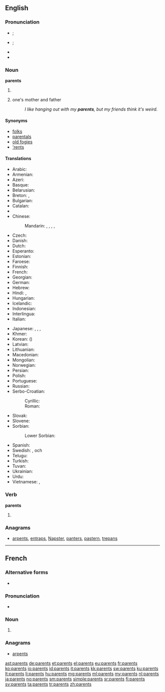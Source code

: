 ==English==

===Pronunciation===
* {{a|GenAm}} {{IPA|/ˈpɛɹənts/|/ˈpæɹənts/}}; {{enPR|pârʹ-ənts|părʹ-ənts}}
* {{a|RP}} {{IPA|/ˈpɛəɹənts/}}; {{enPR|pârʹ-ənts}}
* {{audio|en-us-parents.ogg|Audio (US)}}
* {{audio|En-uk-parents.ogg|Audio (UK)}}

===Noun===
'''parents'''

# {{plural of|parent}}
# {{rfd-sense}} one's mother and father
#: ''I like hanging out with my '''parents''', but my friends think it's weird.''

====Synonyms====
* [[folks]]
* [[parentals]]
* [[old fogies]]
* [['rents]]

====Translations====
{{trans-top|one's mother and father}}
* Arabic: {{t-|ar|والدين|m-p|tr=wālidayn}} {{qualifier|dual}}
* Armenian: {{t|hy|ծնող|alt=ծնողներ|sc=Armn}}
* Azeri: {{t|az|valideynlər}}
* Basque: {{t+|eu|guraso}}
* Belarusian: {{t-|be|бацька|m-p|tr=bacʹkí|alt=бацькі}}
* Breton: {{t|br|tud|p}}, {{t|br|kerent|p}}
* Bulgarian: {{t|bg|родител|m-p|alt=роди́тели|sc=Cyrl}}
* Catalan: {{t|ca|pares|m-p}}
* {{trreq|ce}}
* Chinese:
*: Mandarin: {{t-|cmn|父母|tr=fùmǔ|sc=Hani}}, {{t|cmn|爸媽|sc=Hani}}, {{t|cmn|爸妈|tr=bàmā|sc=Hani}}, {{t|cmn|雙親|sc=Hani}}, {{t|cmn|双亲|tr=shuāngqīn|sc=Hani}}
* Czech: {{t-|cs|rodiče|p}}
* Danish: {{t+|da|forældre|c-p}}
* Dutch: {{t+|nl|ouders|m-p}}
* Esperanto: {{t-|eo|gepatroj|p}}
* Estonian: {{t|et|vanemad}}
* Faroese: {{t-|fo|foreldur|n-p}}
* Finnish: {{t+|fi|vanhemmat|p}}
* French: {{t+|fr|parents|m-p}}
* Georgian: {{t|ka|მშობლები|sc=Geor}}
* German: {{t+|de|Eltern|m-p}}
* Hebrew: {{t-|he|הורים|m-p}}
* Hindi: {{t-|hi|माता-पिता|p|tr=mātā-pitā|sc=Deva}}, {{t-|hi|मां-बाप|p|tr=mā̃-bāp|sc=Deva}}
* Hungarian: {{t+|hu|szülők|p}}
* Icelandic: {{t+|is|foreldrar|m-p}}
* Indonesian: {{t|id|orangtua}}
* Interlingua: {{t|ia|parentes}}
* Italian: {{t+|it|genitori|m-p}}
{{trans-mid}}
* Japanese: {{t+|ja|両親|tr=りょうしん, ryōshin|sc=Jpan}}, {{t+|ja|親|tr=おや, oya}}, {{t-|ja|親元|tr=おやもと, oyamoto}}, {{t+|ja|父母|tr=ふぼ, fubo, ちちはは, chichihaha|sc=Jpan}}
* Khmer: {{t-|km|ឪពុកម្ដាយ|tr=əv puk mdaay|sc=Khmr}}
* Korean: {{t+|ko|부모|tr=bumo|sc=Kore}} ({{t+|ko|父母|sc=Kore}})
* Latvian: {{t|lv|vecāki|m-p}}
* Lithuanian: {{t+|lt|tėvai|m-p}}
* Macedonian: {{t|mk|родител|m-p|alt=роди́тели|sc=Cyrl}}
* Mongolian: {{t-|mn|эцэг эх|sc=Cyrl}}
* Norwegian: {{t-|no|foreldre|p}}
* Persian: {{t|fa|[[پدر]] [[و]] [[مادر]]|tr=pedar va mâdar|sc=fa-Arab}}
* Polish: {{t+|pl|rodzice|p}}
* Portuguese: {{t+|pt|pais}}
* Russian: {{t+|ru|родитель|alt=родители|m-p|tr=rodíteli}}
* Serbo-Croatian:
*: Cyrillic: {{t|sh|родитељ|p|alt=родитељи}}
*: Roman: {{t|sh|roditelj|p|alt=roditelji}}
* Slovak: {{t|sk|rodič|m-p|alt=rodičia}}
* Slovene: {{t|sl|starš|m-p|alt=starši}}
* Sorbian:
*: Lower Sorbian: {{tø|dsb|starjejšej|d}}
* Spanish: {{t+|es|padres|m-p}}
* Swedish: {{t+|sv|förälder|alt=föräldrar|p}}, {{t+|sv|mor}} och {{t+|sv|far}}
* Telugu: {{t+|te|తల్లిదండ్రులు|tr=tallidaNDrulu}}
* Turkish: {{t+|tr|ebeveyn}}
* Tuvan: {{tø|tyv|ада-ие|tr=ada-ije}}
* Ukrainian: {{t+|uk|батько|p|tr=batʹký|alt=батьки}}
* Urdu: {{t-|ur|ماں باپ|p|tr=mā̃ bāp|sc=ur-Arab}}
* Vietnamese: {{t+|vi|bố mẹ}}, {{t+|vi|cha mẹ}}
{{trans-bottom}}

===Verb===
'''parents'''

# {{en-third-person singular of|parent}}

===Anagrams===
* [[arpents#English|arpents]], [[entraps#English|entraps]], [[Napster#English|Napster]], [[panters#English|panters]], [[pastern#English|pastern]], [[trepans#English|trepans]]

----

==French==

===Alternative forms===
* {{qualifier|archaic}} {{l|fr|parens}}

===Pronunciation===
* {{audio|Fr-parents.ogg|Audio}}

===Noun===
{{head|fr|plural|g=m-p}}

# {{plural of|parent|lang=fr}}

===Anagrams===
* [[arpents#French|arpents]]

[[ast:parents]]
[[de:parents]]
[[et:parents]]
[[el:parents]]
[[eu:parents]]
[[fr:parents]]
[[ko:parents]]
[[io:parents]]
[[id:parents]]
[[it:parents]]
[[kk:parents]]
[[sw:parents]]
[[ku:parents]]
[[lt:parents]]
[[li:parents]]
[[hu:parents]]
[[mg:parents]]
[[ml:parents]]
[[my:parents]]
[[nl:parents]]
[[ja:parents]]
[[no:parents]]
[[sm:parents]]
[[simple:parents]]
[[sr:parents]]
[[fi:parents]]
[[sv:parents]]
[[ta:parents]]
[[tr:parents]]
[[zh:parents]]